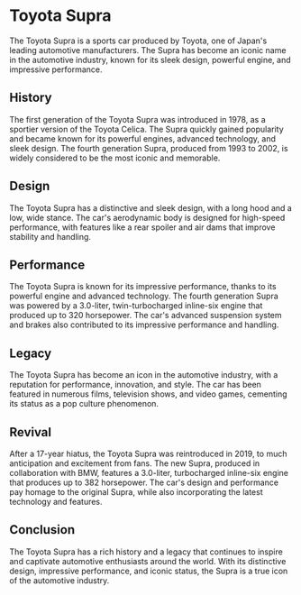 # Toyota Supra
The Toyota Supra is a sports car produced by Toyota, one of Japan's leading automotive manufacturers. The Supra has become an iconic name in the automotive industry, known for its sleek design, powerful engine, and impressive performance.

## History
The first generation of the Toyota Supra was introduced in 1978, as a sportier version of the Toyota Celica. The Supra quickly gained popularity and became known for its powerful engines, advanced technology, and sleek design. The fourth generation Supra, produced from 1993 to 2002, is widely considered to be the most iconic and memorable.

## Design
The Toyota Supra has a distinctive and sleek design, with a long hood and a low, wide stance. The car's aerodynamic body is designed for high-speed performance, with features like a rear spoiler and air dams that improve stability and handling.

## Performance
The Toyota Supra is known for its impressive performance, thanks to its powerful engine and advanced technology. The fourth generation Supra was powered by a 3.0-liter, twin-turbocharged inline-six engine that produced up to 320 horsepower. The car's advanced suspension system and brakes also contributed to its impressive performance and handling.

## Legacy
The Toyota Supra has become an icon in the automotive industry, with a reputation for performance, innovation, and style. The car has been featured in numerous films, television shows, and video games, cementing its status as a pop culture phenomenon.

## Revival
After a 17-year hiatus, the Toyota Supra was reintroduced in 2019, to much anticipation and excitement from fans. The new Supra, produced in collaboration with BMW, features a 3.0-liter, turbocharged inline-six engine that produces up to 382 horsepower. The car's design and performance pay homage to the original Supra, while also incorporating the latest technology and features.

## Conclusion
The Toyota Supra has a rich history and a legacy that continues to inspire and captivate automotive enthusiasts around the world. With its distinctive design, impressive performance, and iconic status, the Supra is a true icon of the automotive industry.